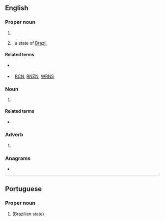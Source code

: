 {{also|rn|Rn}}
==English==

===Proper noun===
{{en-proper noun}}

# {{lb|en|UK|military|nautical}} {{initialism of|Royal Navy|lang=en}}
# {{abbreviation of|Rio Grande do Norte|lang=en|nodot=1}}, a state of [[Brazil]].

====Related terms====
* {{sense|UK military}} {{l|en|RAF}}
* {{sense|UK military}} {{l|en|RAN}}, [[RCN]], [[RNZN]], [[WRNS]]

===Noun===
{{en-noun}}

# {{lb|en|healthcare}} {{initialism of|[[registered]] [[nurse]]|lang=en}}

====Related terms====
* {{sense|registered nurse}} {{l|en|LPN}}

===Adverb===
{{en-adv|-}}

# {{lb|en|Internet slang|text messaging}} {{abbreviation of|right now|lang=en}}
#: {{ux|en|I'm so tired '''RN'''}}

===Anagrams===
* {{anagrams|en|a=nr|NR|nr}}

----

==Portuguese==

===Proper noun===
{{pt-proper noun|m}}

# {{abbreviation of|Rio Grande do Norte|lang=pt|nodot=1}} (Brazilian state)